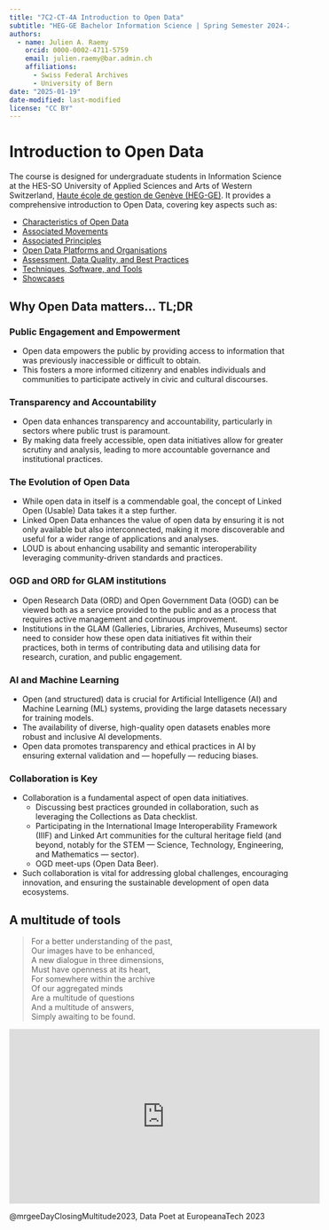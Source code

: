 ```yaml
---
title: "7C2-CT-4A Introduction to Open Data"
subtitle: "HEG-GE Bachelor Information Science | Spring Semester 2024-2025"
authors: 
  - name: Julien A. Raemy
    orcid: 0000-0002-4711-5759
    email: julien.raemy@bar.admin.ch
    affiliations:
      - Swiss Federal Archives
      - University of Bern
date: "2025-01-19"
date-modified: last-modified
license: "CC BY"
---
```


# Introduction to Open Data

The course is designed for undergraduate students in Information Science at the HES-SO University of Applied Sciences and Arts of Western Switzerland, [Haute école de gestion de Genève (HEG-GE)](https://hesge.ch/heg/). It provides a comprehensive introduction to Open Data, covering key aspects such as:

- [Characteristics of Open Data](sections/characteristics.qmd)
- [Associated Movements](sections/movements.qmd)
- [Associated Principles](sections/principles.qmd)
- [Open Data Platforms and Organisations](sections/platforms.qmd)
- [Assessment, Data Quality, and Best Practices](sections/assessment.qmd)
- [Techniques, Software, and Tools](sections/techniques.qmd)
- [Showcases](sections/showcases.qmd)

## Why Open Data matters... TL;DR

### Public Engagement and Empowerment

- Open data empowers the public by providing access to information that was previously inaccessible or difficult to obtain.
- This fosters a more informed citizenry and enables individuals and communities to participate actively in civic and cultural discourses.

### Transparency and Accountability

- Open data enhances transparency and accountability, particularly in sectors where public trust is paramount.
- By making data freely accessible, open data initiatives allow for greater scrutiny and analysis, leading to more accountable governance and institutional practices.

### The Evolution of Open Data

- While open data in itself is a commendable goal, the concept of Linked Open (Usable) Data takes it a step further.
- Linked Open Data enhances the value of open data by ensuring it is not only available but also interconnected, making it more discoverable and useful for a wider range of applications and analyses.
- LOUD is about enhancing usability and semantic interoperability leveraging community-driven standards and practices.

### OGD and ORD for GLAM institutions

- Open Research Data (ORD) and Open Government Data (OGD) can be viewed both as a service provided to the public and as a process that requires active management and continuous improvement.
- Institutions in the GLAM (Galleries, Libraries, Archives, Museums) sector need to consider how these open data initiatives fit within their practices, both in terms of contributing data and utilising data for research, curation, and public engagement.

### AI and Machine Learning

- Open (and structured) data is crucial for Artificial Intelligence (AI) and Machine Learning (ML) systems, providing the large datasets necessary for training models.
- The availability of diverse, high-quality open datasets enables more robust and inclusive AI developments.
- Open data promotes transparency and ethical practices in AI by ensuring external validation and --- hopefully --- reducing biases.

### Collaboration is Key

- Collaboration is a fundamental aspect of open data initiatives.
  - Discussing best practices grounded in collaboration, such as leveraging the Collections as Data checklist.
  - Participating in the International Image Interoperability Framework (IIIF) and Linked Art communities for the cultural heritage field (and beyond, notably for the STEM --- Science, Technology, Engineering, and Mathematics --- sector).
  - OGD meet-ups (Open Data Beer).
- Such collaboration is vital for addressing global challenges, encouraging innovation, and ensuring the sustainable development of open data ecosystems.

## A multitude of tools

> For a better understanding of the past, <br/>
Our images have to be enhanced, <br/>
A new dialogue in three dimensions, <br/>
Must have openness at its heart, <br/>
For somewhere within the archive <br/>
Of our aggregated minds <br/>
Are a multitude of questions <br/>
And a multitude of answers, <br/>
Simply awaiting to be found.

<iframe width="560" height="315" src="https://www.youtube.com/embed/pOX9CrvAG7I?si=yLI8p4AMm0kCsk0y" title="YouTube video player" frameborder="0" allow="accelerometer; autoplay; clipboard-write; encrypted-media; gyroscope; picture-in-picture; web-share" referrerpolicy="strict-origin-when-cross-origin" allowfullscreen></iframe>

@mrgeeDayClosingMultitude2023, Data Poet at EuropeanaTech 2023
